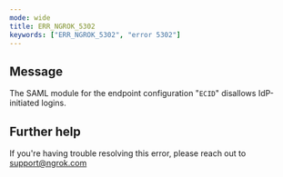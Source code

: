 ```yaml
---
mode: wide
title: ERR_NGROK_5302
keywords: ["ERR_NGROK_5302", "error 5302"]
---
```


## Message

The SAML module for the endpoint configuration "`ECID`" disallows IdP-initiated logins.

## Further help

If you're having trouble resolving this error, please reach out to [support@ngrok.com](mailto:support@ngrok.com?subject=Help%20with%20ERR_NGROK_5302)
